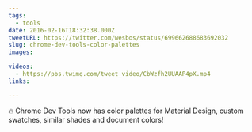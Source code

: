 ```yaml
---
tags:
  - tools
date: 2016-02-16T18:32:38.000Z
tweetURL: https://twitter.com/wesbos/status/699662688683692032
slug: chrome-dev-tools-color-palettes
images:

videos:
  - https://pbs.twimg.com/tweet_video/CbWzfh2UUAAP4pX.mp4
links:

---
```

🔥 Chrome Dev Tools now has color palettes for Material Design, custom swatches, similar shades and document colors!
